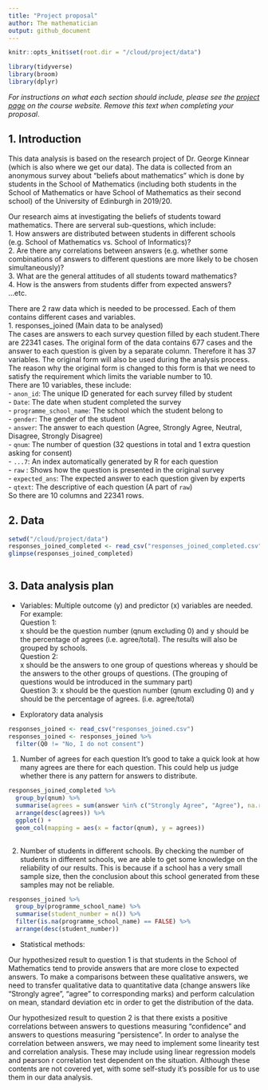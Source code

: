```yaml
---
title: "Project proposal"
author: The mathematician
output: github_document
---
```


```r
knitr::opts_knit$set(root.dir = "/cloud/project/data")
```


```r
library(tidyverse)
library(broom)
library(dplyr)

```

*For instructions on what each section should include, please see the [project page](https://idsed.digital/assessments/project/#proposal) on the course website. Remove this text when completing your proposal*.

## 1. Introduction

This data analysis is based on the research project of Dr. George Kinnear (which is also where we get our data). The data is collected from an anonymous survey about "beliefs about mathematics" which is done by students in the School of Mathematics (including both students in the School of Mathematics or have School of Mathematics as their second school) of the University of Edinburgh in 2019/20.

Our research aims at investigating the beliefs of students toward mathematics. There are serveral sub-questions, which include:  
  1. How answers are distributed between students in different schools (e.g. School of Mathematics vs. School of Informatics)?  
  2. Are there any correlations between answers (e.g. whether some combinations of answers to different questions are more likely to be chosen simultaneously)?  
  3. What are the general attitudes of all students toward mathematics?  
  4. How is the answers from students differ from expected answers?  
  ...etc.  
  
There are 2 raw data which is needed to be processed. Each of them contains different cases and variables.  
  1. responses_joined (Main data to be analysed)  
    The cases are answers to each survey question filled by each student.There are 22341 cases.
    The original form of the data contains 677 cases and the answer to each question is given by a separate column. Therefore it has 37 variables.
    The original form will also be used during the analysis process. The reason why the original form is changed to this form is that we need to satisfy the requirement which limits the variable number to 10.  
    There are 10 variables, these include:  
      - `anon_id`: The unique ID generated for each survey filled by student  
      - `Date`: The date when student completed the survey  
      - `programme_school_name`: The school which the student belong to  
      - `gender`: The gender of the student  
      - `answer`: The answer to each question (Agree, Strongly Agree, Neutral, Disagree, Strongly Disagree)  
      - `qnum`: The number of question (32 questions in total and 1 extra question asking for consent)  
      - `...7`: An index automatically generated by R for each question  
      - `raw` : Shows how the question is presented in the original survey  
      - `expected_ans`: The expected answer to each question given by experts  
      - `qtext`: The descriptive of each question (A part of `raw`)  
    So there are 10 columns and 22341 rows.
      
## 2. Data

```r
setwd("/cloud/project/data")
responses_joined_completed <- read_csv("responses_joined_completed.csv")
glimpse(responses_joined_completed)
  
```


## 3. Data analysis plan

- Variables:
Multiple outcome (y) and predictor (x) variables are needed.  
For example:  
Question 1:  
  x should be the question number (qnum excluding 0) and y should be the percentage of agrees (i.e. agree/total). The results will also be grouped by schools.  
Question 2:  
  x should be the answers to one group of questions whereas y should be the answers to the other groups of questions. (The grouping of questions would be introduced in the summary part)  
Question 3:
  x should be the question number (qnum excluding 0) and y should be the percentage of agrees. (i.e. agree/total)



- Exploratory data analysis

```r
responses_joined <- read_csv("responses_joined.csv")
responses_joined <- responses_joined %>%
  filter(Q0 != "No, I do not consent")
```

1. Number of agrees for each question
It's good to take a quick look at how many agrees are there for each question. This could help us judge whether there is any pattern for answers to distribute.

```r
responses_joined_completed %>%
  group_by(qnum) %>%
  summarise(agrees = sum(answer %in% c("Strongly Agree", "Agree"), na.rm = TRUE)) %>%
  arrange(desc(agrees)) %>%
  ggplot() +
  geom_col(mapping = aes(x = factor(qnum), y = agrees))
  
```

2. Number of students in different schools.
By checking the number of students in different schools, we are able to get some knowledge on the reliability of our results. This is because if a school has a very small sample size, then the conclusion about this school generated from these samples may not be reliable.

```r
responses_joined %>%
  group_by(programme_school_name) %>%
  summarise(student_number = n()) %>%
  filter(is.na(programme_school_name) == FALSE) %>%
  arrange(desc(student_number))

```

- Statistical methods:

Our hypothesized result to question 1 is that students in the School of Mathematics tend to provide answers that are more close to expected answers. To make a comparisons between these qualitative answers, we need to transfer qualitative data to quantitative data (change answers like "Strongly agree", "agree" to corresponding marks) and perform calculation on mean, standard deviation etc in order to get the distribution of the data.

Our hypothesized result to question 2 is that there exists a positive correlations between answers to questions measuring "confidence" and answers to questions measuring "persistence".
In order to analyse the correlation between answers, we may need to implement some linearity test and correlation analysis. These may include using linear regression models and pearson r correlation test dependent on the situation. Although these contents are not covered yet, with some self-study it's possible for us to use them in our data analysis.
